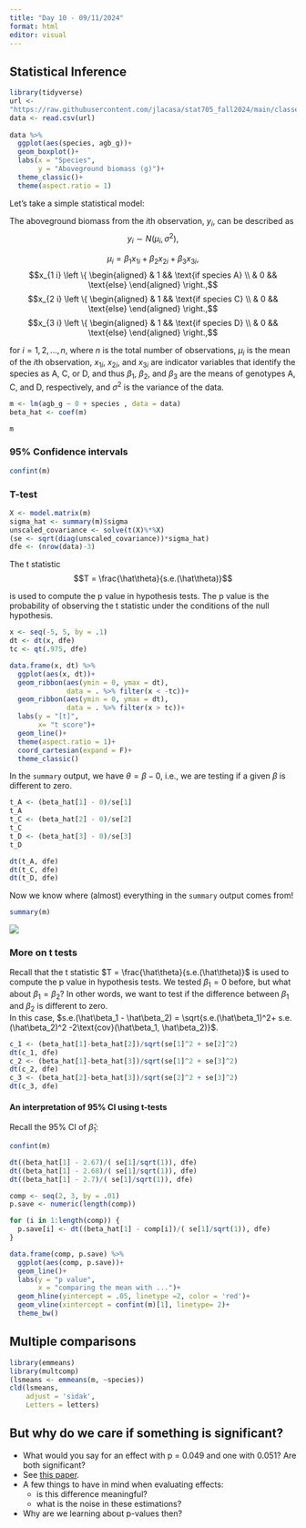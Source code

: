 ```yaml
---
title: "Day 10 - 09/11/2024"
format: html
editor: visual
---
```


## Statistical Inference  

```r
library(tidyverse)
url <- 
"https://raw.githubusercontent.com/jlacasa/stat705_fall2024/main/classes/data/lotus_part1.csv"
data <- read.csv(url)
 
data %>% 
  ggplot(aes(species, agb_g))+
  geom_boxplot()+
  labs(x = "Species", 
       y = "Aboveground biomass (g)")+
  theme_classic()+
  theme(aspect.ratio = 1)
```

Let's take a simple statistical model:  

The aboveground biomass from the $i$th observation, $y_i$, can be described as 
$$y_i \sim N(\mu_i , \sigma^2),$$

$$\mu_i = \beta_1 x_{1i} + \beta_2 x_{2i} + \beta_3 x_{3i},$$
$$x_{1 i} \left \{
  \begin{aligned}
    & 1 && \text{if species A} \\
    & 0 && \text{else}
  \end{aligned} \right.,$$
$$x_{2 i} \left \{
  \begin{aligned}
    & 1 && \text{if species C} \\
    & 0 && \text{else}
  \end{aligned} \right.,$$
$$x_{3 i} \left \{
  \begin{aligned}
    & 1 && \text{if species D} \\
    & 0 && \text{else}
  \end{aligned} \right.,$$

for $i =1, 2, ..., n$, where $n$ is the total number of observations, $\mu_i$ is the mean of the $i$th observation, $x_{1i}$, $x_{2i}$, and $x_{3i}$ are indicator variables that identify the species as A, C, or D, and thus $\beta_1$, $\beta_2$, and $\beta_3$ are the means of genotypes A, C, and D, respectively, and $\sigma^2$ is the variance of the data.  

```r
m <- lm(agb_g ~ 0 + species , data = data)
beta_hat <- coef(m)

m
```


### 95% Confidence intervals  

```r
confint(m)
```

### T-test  

```r
X <- model.matrix(m)
sigma_hat <- summary(m)$sigma
unscaled_covariance <- solve(t(X)%*%X)
(se <- sqrt(diag(unscaled_covariance))*sigma_hat)
dfe <- (nrow(data)-3)
```

The t statistic 
$$T = \frac{\hat\theta}{s.e.(\hat\theta)}$$

is used to compute the p value in hypothesis tests. The p value is the probability of observing the t statistic under the conditions of the null hypothesis.  

```r
x <- seq(-5, 5, by = .1)
dt <- dt(x, dfe)
tc <- qt(.975, dfe)

data.frame(x, dt) %>% 
  ggplot(aes(x, dt))+
  geom_ribbon(aes(ymin = 0, ymax = dt), 
              data = . %>% filter(x < -tc))+
  geom_ribbon(aes(ymin = 0, ymax = dt), 
              data = . %>% filter(x > tc))+
  labs(y = "[t]", 
       x= "t score")+
  geom_line()+
  theme(aspect.ratio = 1)+
  coord_cartesian(expand = F)+
  theme_classic()
```


In the `summary` output, we have $\theta = \beta-0$, i.e., we are testing if a given $\beta$ is different to zero.  

```r
t_A <- (beta_hat[1] - 0)/se[1]
t_A
t_C <- (beta_hat[2] - 0)/se[2]
t_C
t_D <- (beta_hat[3] - 0)/se[3]
t_D
```

```r
dt(t_A, dfe)
dt(t_C, dfe)
dt(t_D, dfe)
```


Now we know where (almost) everything in the `summary` output comes from!   

```r
summary(m)
```

![](misc_plots/summary_comments.png)



### More on t tests   

Recall that the t statistic $T = \frac{\hat\theta}{s.e.(\hat\theta)}$ is used to compute the p value in hypothesis tests. We tested $\beta_1 = 0$ before, but what about $\beta_1 = \beta_2$? In other words, we want to test if the difference between $\beta_1$ and $\beta_2$ is different to zero.  
In this case, $s.e.(\hat\beta_1 - \hat\beta_2) = \sqrt{s.e.(\hat\beta_1)^2+ s.e.(\hat\beta_2)^2 -2\text{cov}(\hat\beta_1, \hat\beta_2)}$.

```r
c_1 <- (beta_hat[1]-beta_hat[2])/sqrt(se[1]^2 + se[2]^2)
dt(c_1, dfe)
c_2 <- (beta_hat[1]-beta_hat[3])/sqrt(se[1]^2 + se[3]^2)
dt(c_2, dfe)
c_3 <- (beta_hat[2]-beta_hat[3])/sqrt(se[2]^2 + se[3]^2)
dt(c_3, dfe)
```

#### An interpretation of 95% CI using t-tests   

Recall the 95% CI of $\hat\beta_1$:  

```r
confint(m)
```

```r
dt((beta_hat[1] - 2.67)/( se[1]/sqrt(1)), dfe)
dt((beta_hat[1] - 2.68)/( se[1]/sqrt(1)), dfe)
dt((beta_hat[1] - 2.7)/( se[1]/sqrt(1)), dfe)
```

```r
comp <- seq(2, 3, by = .01)
p.save <- numeric(length(comp))

for (i in 1:length(comp)) {
  p.save[i] <- dt((beta_hat[1] - comp[i])/( se[1]/sqrt(1)), dfe)
}

data.frame(comp, p.save) %>% 
  ggplot(aes(comp, p.save))+
  geom_line()+
  labs(y = "p value", 
       x = "comparing the mean with ...")+
  geom_hline(yintercept = .05, linetype =2, color = 'red')+
  geom_vline(xintercept = confint(m)[1], linetype= 2)+
  theme_bw()
```

## Multiple comparisons  

```r
library(emmeans)
library(multcomp)
(lsmeans <- emmeans(m, ~species))
cld(lsmeans, 
    adjust = 'sidak',
    Letters = letters)
```


## But why do we care if something is significant?  

- What would you say for an effect with p = 0.049 and one with 0.051? Are both significant?   
- See [this paper](https://stat.columbia.edu/~gelman/research/published/signif4.pdf).  
- A few things to have in mind when evaluating effects:   
  - is this difference meaningful?  
  - what is the noise in these estimations?  
- Why are we learning about p-values then?  



